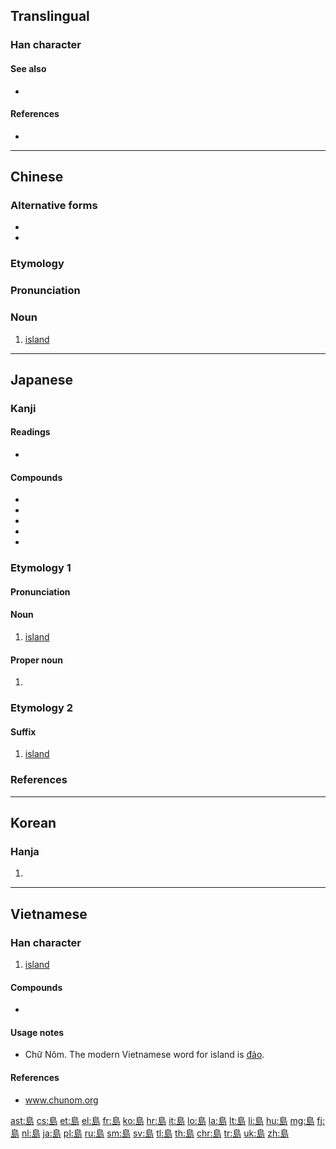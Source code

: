 {{also|岛|嶋|嶌|嶹}}
==Translingual==

===Han character===
{{Han char|rn=46|rad=山|as=07|sn=10|four=27727|canj=HAYU}}

====See also====
* {{l|mul|sc=Hani|嶼}}

====References====
* {{Han ref|kx=0312.040|dkj=08108|dj=0612.110|hdz=10775.140|uh=5CF6|ud=23798|bh=AE71|bd=44657}}

----

==Chinese==
{{zh-forms|s=岛}}

===Alternative forms===
* {{zh-l|嶋}}
* {{zh-l|嶌}}

===Etymology===
{{Han compound|鳥|山|ls=psc|c1=p|c2=s|t2=mountain}}

===Pronunciation===
{{zh-pron
|m=dǎo
|ma=y
|c=dou2
|h=pfs=táu;gd=tau<sup>3</sup>, to<sup>3</sup> [Hailu, Siyan, Meixian]; tau<sup>3</sup>;hpy=dau3
|mn=tó
|md=dō̤
|w=2tau
|mc=y
|oc=y
|cat=n
}}

===Noun===
{{zh-noun}}

# [[island]]

{{zh-cat|Elementary}}

----

==Japanese==

===Kanji===
{{ja-kanji|grade=3|rs=山07}}

====Readings====
* {{ja-readings|goon=[[とう]] (tō)|kanon=[[とう]] (tō)|nanori=[[しま]] (shima)|kun=[[しま]] (shima)}}

====Compounds====
* {{l|ja|群島|tr=[[ぐんとう]], guntō}}
* {{l|ja|島影|tr=[[しまかげ]], shimakage}}
* {{l|ja|島嶼|tr=[[とうしょ]], tōsho}}
* {{l|ja|列島|tr=[[れっとう]], rettō}}
* {{l|ja|宝島|tr=[[たからじま]], takarajima}}

===Etymology 1===
{{ja-kanjitab|しま|yomi=k}}
{{rfe|lang=ja}}

====Pronunciation====
{{ja-pron|しま|acc=o|acc_ref=NHK|y=k}}

====Noun====
{{ja-noun|しま}}

# [[island]]

====Proper noun====
{{ja-pos|proper|しま}}

# {{surname|lang=ja|sort=しま}}

===Etymology 2===
{{ja-kanjitab|とう|yomi=o}}
{{rfe|lang=ja}}

====Suffix====
{{ja-pos|suffix|とう}}

# [[island]] {{qualifier|in place names}}

===References===
<references/>

----

==Korean==

===Hanja===
{{ko-hanja|hangeul=도|eumhun=섬|mr=to}}

# {{defn|lang=ko|sort=山07}}

----

==Vietnamese==

===Han character===
{{vi-hantu|[[đảo]], [[láo]]|rs=山07}}

# [[island]]

====Compounds====
* {{l|vi|半島|tr=[[bán đảo]]}}

====Usage notes====
* Chữ Nôm. The modern Vietnamese word for island is [[đảo]].

====References====
* [http://www.chunom.org/pages/島 www.chunom.org]

[[ast:島]]
[[cs:島]]
[[et:島]]
[[el:島]]
[[fr:島]]
[[ko:島]]
[[hr:島]]
[[it:島]]
[[lo:島]]
[[la:島]]
[[lt:島]]
[[li:島]]
[[hu:島]]
[[mg:島]]
[[fj:島]]
[[nl:島]]
[[ja:島]]
[[pl:島]]
[[ru:島]]
[[sm:島]]
[[sv:島]]
[[tl:島]]
[[th:島]]
[[chr:島]]
[[tr:島]]
[[uk:島]]
[[zh:島]]